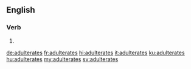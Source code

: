 {{also|adultérâtes}}
==English==

===Verb===
{{head|en|verb form}}

# {{en-third-person singular of|adulterate}}

[[de:adulterates]]
[[fr:adulterates]]
[[hi:adulterates]]
[[it:adulterates]]
[[ku:adulterates]]
[[hu:adulterates]]
[[my:adulterates]]
[[sv:adulterates]]